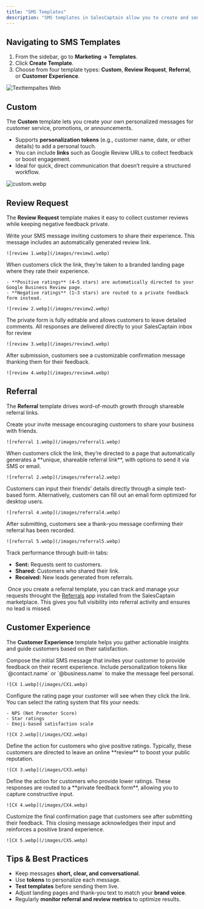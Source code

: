 ```yaml
---
title: "SMS Templates"
description: "SMS templates in SalesCaptain allow you to create and send personalized text messages to your customers. They help streamline communication for referrals, feedback, and reviews while maintaining a personal touch. Templates keep your messaging organized, consistent across teams, and save valuable time."
---
```


## **Navigating to SMS Templates**

1. From the sidebar, go to **Marketing → Templates**.
2. Click **Create Template**.
3. Choose from four template types: **Custom**, **Review Request**, **Referral**, or **Customer Experience**.

![Texttempaltes Web](/images/texttempaltes.webp)

## **Custom**

The **Custom** template lets you create your own personalized messages for customer service, promotions, or announcements.

- Supports **personalization tokens** (e.g., customer name, date, or other details) to add a personal touch.
- You can include **links** such as Google Review URLs to collect feedback or boost engagement.
- Ideal for quick, direct communication that doesn’t require a structured workflow.

![custom.webp](/images/custom.webp)

## **Review Request**

The **Review Request** template makes it easy to collect customer reviews while keeping negative feedback private.

<Steps>
  <Step title="Review Request Text">
    Write your SMS message inviting customers to share their experience. This message includes an automatically generated review link.

    ![review 1.webp](/images/review1.webp)
  </Step>
  <Step title="Landing Page">
    When customers click the link, they’re taken to a branded landing page where they rate their experience.

    - **Positive ratings** (4–5 stars) are automatically directed to your Google Business Review page.
    - **Negative ratings** (1–3 stars) are routed to a private feedback form instead.

    ![review 2.webp](/images/review2.webp)
  </Step>
  <Step title="Feedback  Form">
    The private form is fully editable and allows customers to leave detailed comments. All responses are delivered directly to your SalesCaptain inbox for review

    ![review 3.webp](/images/review3.webp)
  </Step>
  <Step title="Thank You Page">
    After submission, customers see a customizable confirmation message thanking them for their feedback.

    ![review 4.webp](/images/review4.webp)
  </Step>
</Steps>

## **Referral**

The **Referral** template drives word-of-mouth growth through shareable referral links.

<Steps>
  <Step title="Referral Request Text">
    Create your invite message encouraging customers to share your business with friends.

    ![referral 1.webp](/images/referral1.webp)
  </Step>
  <Step title="Referral Page:">
    When customers click the link, they’re directed to a page that automatically generates a **unique, shareable referral link**, with options to send it via SMS or email.

    ![referral 2.webp](/images/referral2.webp)
  </Step>
  <Step title="Text Referral Form">
    Customers can input their friends’ details directly through a simple text-based form.
  </Step>
  <Step title="Email Referral Form">
    Alternatively, customers can fill out an email form optimized for desktop users.

    ![referral 4.webp](/images/referral4.webp)
  </Step>
  <Step title="Thank You Page">
    After submitting, customers see a thank-you message confirming their referral has been recorded.

    ![referral 5.webp](/images/referral5.webp)
  </Step>
</Steps>

Track performance through built-in tabs:

- **Sent:** Requests sent to customers.
- **Shared:** Customers who shared their link.
- **Received:** New leads generated from referrals.

 Once you create a referral template, you can track and manage your requests throught the [Referrals](/Marketplace-and-Integrations/Applications/Referrals) app installed from the SalesCaptain marketplace. This gives you full visibility into referral activity and ensures no lead is missed.

## **Customer Experience**

The **Customer Experience** template helps you gather actionable insights and guide customers based on their satisfaction.

<Steps>
  <Step title="Feedback Request Text">
    Compose the initial SMS message that invites your customer to provide feedback on their recent experience. Include personalization tokens like `@contact.name` or `@business.name` to make the message feel personal.

    ![CX 1.webp](/images/CX1.webp)
  </Step>
  <Step title="CX Rating Page">
    Configure the rating page your customer will see when they click the link. You can select the rating system that fits your needs:

    - NPS (Net Promoter Score)
    - Star ratings
    - Emoji-based satisfaction scale

    ![CX 2.webp](/images/CX2.webp)
  </Step>
  <Step title="Positive Feedback">
    Define the action for customers who give positive ratings. Typically, these customers are directed to leave an online **review** to boost your public reputation.

    ![CX 3.webp](/images/CX3.webp)
  </Step>
  <Step title="Negative Feedback">
    Define the action for customers who provide lower ratings. These responses are routed to a **private feedback form**, allowing you to capture constructive input.

    ![CX 4.webp](/images/CX4.webp)
  </Step>
  <Step title="Thank You Page">
    Customize the final confirmation page that customers see after submitting their feedback. This closing message acknowledges their input and reinforces a positive brand experience.

    ![CX 5.webp](/images/CX5.webp)
  </Step>
</Steps>

## **Tips & Best Practices**

- Keep messages **short, clear, and conversational**.
- Use **tokens** to personalize each message.
- **Test templates** before sending them live.
- Adjust landing pages and thank-you text to match your **brand voice**.
- Regularly **monitor referral and review metrics** to optimize results.